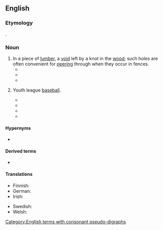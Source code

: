 ==English==

===Etymology===
{{compound|en|knot|hole}}.

===Noun===
{{en-noun}}

# In a piece of [[lumber]], a [[void]] left by a knot in the [[wood]]; such holes are often convenient for [[peering]] through when they occur in fences.
#* {{quote-book|en|year=1893|first=Ambrose|last=Bierce|authorlink=Ambrose Bierce|title=Can Such Things Be|url=https://web.archive.org/web/20140811201712/http://etext.virginia.edu/etcbin/ot2www-pubeng?specfile=%2Ftexts%2Fenglish%2Fmodeng%2Fpublicsearch%2Fmodengpub.o2w|passage=Looking in the same direction, I saw that the '''knothole''' in the wall had indeed become a human eye -- a full, black eye, that glared into my own with an entire lack of expression more awful than the most devilish glitter.}}
#* {{quote-book|en|year=1915|first=Zane|last=Grey|authorlink=Zane Grey|title=The Redheaded Outfield|url=https://web.archive.org/web/20140811201712/http://etext.virginia.edu/etcbin/ot2www-pubeng?specfile=%2Ftexts%2Fenglish%2Fmodeng%2Fpublicsearch%2Fmodengpub.o2w|passage=Red Gilbat was nutty....When the gong rang at the ball grounds there were ten chances to one that Red would not be present. He had been discovered with small boys peeping through '''knotholes''' at the vacant left field he was supposed to inhabit during play.}}
#* {{quote-journal|en|year=1987|title=The Life and Times of the Old Cincinnati Ballparks|first=Richard|last=Miller|first2=Gregory L.|last2=Rhodes|journal=Queen City Heritage|publisher=Cincinnati Historical Society|volume=45|issue=2|pages=25–41|url=http://library.cincymuseum.org/journals/files/qch/v46/n2/qch-v46-n2-lif-025.pdf|passage=These city-owned parks, regal concrete crowns with acres of parking lots and nary a '''knothole''' to peek through, are a definite swing away from the democratic character of the earlier ballparks.}}
# {{lb|en|Cincinnati|sports|attributive}} Youth league [[baseball]].
#* {{quote-book|en|year=1976|first=Pete|last=Rose|authorlink=Pete Rose|coauthors=Bob Hertzel|title=Pete Rose's winning baseball|publisher=H. Regnery Co.|page=10|url=//books.google.com/books?id=VMhtAAAAMAAJ|via=Google Books|quotee=Pete Rose|passage=But he was worried that a coach of a '''knothole''' team might not like the idea and not let me switch-hit. So, my dad went to the coach.}}
#* {{quote-journal|en|year=1993|month=March|first=Michael|last=Graham|title=Mr. Portman Goes to Washington|journal=[[w:Cincinnati (magazine)|Cincinnati]]|page=32|url=//books.google.com/books?id=EB8DAAAAMBAJ&pg=PA32|via=Google Books|quotee=[[w:Rob Portman|Rob Portman]]|passage=I was a [[Cub Scout]]. I went to church with my family, and taught [[Sunday school]] when I was in my teens. I played '''knothole''' baseball and rooted for the [[w:Cincinnati Reds|Reds]].}}
#* {{quote-journal|en|year=1998|month=September|first=Lonnie|last=Wheeler|title=The river runs through it|journal=Cincinnati|page=151|url=//books.google.com/books?id=hOsCAAAAMBAJ&pg=PA151|via=Google Books|passage=Poetically enough, the [[w:New Richmond, Ohio|New Richmond]] '''knothole''' field is situated right next to the low, open land between the old and new highway.}}
#* {{quote-book|en|year=2009|first=Robin|last=Caraway|chapter=Bellevue Vets|editors=Paul A. Tenkotte, James C. Claypool|title=The Encyclopedia of Northern Kentucky|location=Lexington, Kentucky|publisher=University Press of Kentucky|page=79|isbn=978-0-8131-2565-7|url=https://issuu.com/cincinnati/docs/nky-b/30|via=Issuu|passage=In 1955 members organized their first baseball league; [[softball]] and '''knothole''' baseball were added later.}}

====Hypernyms====
* {{sense|youth league baseball}} {{l|en|peewee}}

====Derived terms====
* {{l|en|knothole section}}

====Translations====
{{trans-top|void left by a knot in the wood}}
* Finnish: {{t|fi|oksanreikä}}
* German: {{t+|de|Astloch|n}}
* Irish: {{t|ga|poll cranra|m}}
{{trans-mid}}
* Swedish: {{t|sv|kvisthål|n}}
* Welsh: {{t|cy|twll cainc|m}}
{{trans-bottom}}

[[Category:English terms with consonant pseudo-digraphs]]